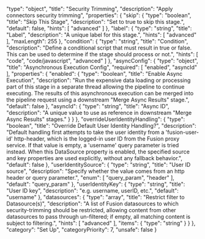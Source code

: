   "type": "object",
  "title": "Security Trimming",
  "description": "Apply connectors security trimming",
  "properties": {
    "skip": {
      "type": "boolean",
      "title": "Skip This Stage",
      "description": "Set to true to skip this stage.",
      "default": false,
      "hints": [
        "advanced"
      ]
    },
    "label": {
      "type": "string",
      "title": "Label",
      "description": "A unique label for this stage.",
      "hints": [
        "advanced"
      ],
      "maxLength": 255
    },
    "condition": {
      "type": "string",
      "title": "Condition",
      "description": "Define a conditional script that must result in true or false. This can be used to determine if the stage should process or not.",
      "hints": [
        "code",
        "code/javascript",
        "advanced"
      ]
    },
    "asyncConfig": {
      "type": "object",
      "title": "Asynchronous Execution Config",
      "required": [
        "enabled",
        "asyncId"
      ],
      "properties": {
        "enabled": {
          "type": "boolean",
          "title": "Enable Async Execution",
          "description": "Run the expensive data loading or processing part of this stage in a separate thread allowing the pipeline to continue executing. The results of this asynchronous execution can be merged into the pipeline request using a downstream \"Merge Async Results\" stage.",
          "default": false
        },
        "asyncId": {
          "type": "string",
          "title": "Async ID",
          "description": "A unique value to use as reference in downstream \"Merge Async Results\" stages."
        }
      }
    },
    "overrideUserIdentityHandling": {
      "type": "boolean",
      "title": "Override Default User Identity Handling?",
      "description": "Default handling first attempts to take the user identity from a 'fusion-user-id' http-header, which is the logged-in user ID from the Fusion proxy service. If that value is empty, a 'username' query parameter is tried instead. When this DataSource property is enabled, the specified source and key properties are used explicitly, without any fallback behavior.",
      "default": false
    },
    "userIdentitySource": {
      "type": "string",
      "title": "User ID source",
      "description": "Specify whether the value comes from an http header or query parameter.",
      "enum": [
        "query_param",
        "header"
      ],
      "default": "query_param"
    },
    "userIdentityKey": {
      "type": "string",
      "title": "User ID key",
      "description": "e.g. username, userID, etc.",
      "default": "username"
    },
    "datasources": {
      "type": "array",
      "title": "Restrict filter to Datasource(s)",
      "description": "A list of Fusion datasources to which security-trimming should be restricted, allowing content from other datasources to pass through un-filtered; if empty, all matching content is subject to filtering.",
      "hints": [
        "advanced"
      ],
      "items": {
        "type": "string"
      }
    }
  },
  "category": "Set Up",
  "categoryPriority": 7,
  "unsafe": false
}
